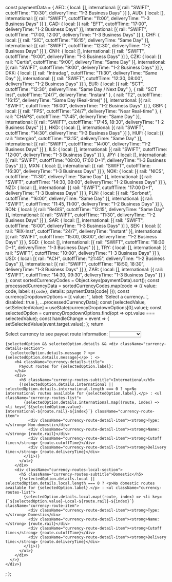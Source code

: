   const paymentData = {
    AED: {
      local: [],
      international: [{
        rail: "SWIFT",
        cutoffTime: "10:30",
        deliveryTime: "1-3 Business Days"
      }]
    },
    AUD: {
      local: [],
      international: [{
        rail: "SWIFT",
        cutoffTime: "11:00",
        deliveryTime: "1-3 Business Days"
      }]
    },
    CAD: {
      local: [{
        rail: "EFT",
        cutoffTime: "17:00",
        deliveryTime: "1-2 Business Days"
      }],
      international: [{
        rail: "SWIFT",
        cutoffTime: "17:00, 12:00",
        deliveryTime: "1-3 Business Days"
      }]
    },
    CHF: {
      local: [{
        rail: "SIC",
        cutoffTime: "16:15",
        deliveryTime: "Same Day"
      }],
      international: [{
        rail: "SWIFT",
        cutoffTime: "12:30",
        deliveryTime: "1-2 Business Days"
      }]
    },
    CNH: {
      local: [],
      international: [{
        rail: "SWIFT",
        cutoffTime: "9:00",
        deliveryTime: "1-3 Business Days"
      }]
    },
    CZK: {
      local: [{
        rail: "Certis",
        cutoffTime: "9:00",
        deliveryTime: "Same Day"
      }],
      international: [{
        rail: "SWIFT",
        cutoffTime: "9:00",
        deliveryTime: "1-2 Business Days"
      }]
    },
    DKK: {
      local: [{
        rail: "Intradag",
        cutoffTime: "11:30",
        deliveryTime: "Same Day"
      }],
      international: [{
        rail: "SWIFT",
        cutoffTime: "12:30, 08:00",
        deliveryTime: "1-2 Business Days"
      }]
    },
    EUR: {
      local: [{
        rail: "SCT",
        cutoffTime: "12:30",
        deliveryTime: "Same Day / Next Day"
      }, {
        rail: "SCT Inst",
        cutoffTime: "24/7",
        deliveryTime: "Instant"
      }, {
        rail: "T2",
        cutoffTime: "16:15",
        deliveryTime: "Same Day (Real-time)"
      }],
      international: [{
        rail: "SWIFT",
        cutoffTime: "16:00",
        deliveryTime: "1-2 Business Days"
      }]
    },
    GBP: {
      local: [{
        rail: "FPS",
        cutoffTime: "24/7",
        deliveryTime: "Near Real-time"
      }, {
        rail: "CHAPS",
        cutoffTime: "17:45",
        deliveryTime: "Same Day"
      }],
      international: [{
        rail: "SWIFT",
        cutoffTime: "17:45, 18:30",
        deliveryTime: "1-2 Business Days"
      }]
    },
    HKD: {
      local: [],
      international: [{
        rail: "SWIFT",
        cutoffTime: "14:30",
        deliveryTime: "1-3 Business Days"
      }]
    },
    HUF: {
      local: [{
        rail: "Intergiro",
        cutoffTime: "13:15",
        deliveryTime: "Same Day"
      }],
      international: [{
        rail: "SWIFT",
        cutoffTime: "14:00",
        deliveryTime: "1-2 Business Days"
      }]
    },
    ILS: {
      local: [],
      international: [{
        rail: "SWIFT",
        cutoffTime: "12:00",
        deliveryTime: "1-3 Business Days"
      }]
    },
    JPY: {
      local: [],
      international: [{
        rail: "SWIFT",
        cutoffTime: "08:00, 17:00 D+1",
        deliveryTime: "1-3 Business Days"
      }]
    },
    MXN: {
      local: [],
      international: [{
        rail: "SWIFT",
        cutoffTime: "16:30",
        deliveryTime: "1-3 Business Days"
      }]
    },
    NOK: {
      local: [{
        rail: "NICS",
        cutoffTime: "11:30",
        deliveryTime: "Same Day"
      }],
      international: [{
        rail: "SWIFT",
        cutoffTime: "14:30, 08:00",
        deliveryTime: "1-2 Business Days"
      }]
    },
    NZD: {
      local: [],
      international: [{
        rail: "SWIFT",
        cutoffTime: "17:00 D+1",
        deliveryTime: "1-3 Business Days"
      }]
    },
    PLN: {
      local: [{
        rail: "Sorbnet",
        cutoffTime: "16:00",
        deliveryTime: "Same Day"
      }],
      international: [{
        rail: "SWIFT",
        cutoffTime: "11:45, 11:00",
        deliveryTime: "1-2 Business Days"
      }]
    },
    RON: {
      local: [{
        rail: "ReGIS",
        cutoffTime: "12:15",
        deliveryTime: "Same Day"
      }],
      international: [{
        rail: "SWIFT",
        cutoffTime: "11:30",
        deliveryTime: "1-2 Business Days"
      }]
    },
    SAR: {
      local: [],
      international: [{
        rail: "SWIFT",
        cutoffTime: "8:00",
        deliveryTime: "1-3 Business Days"
      }]
    },
    SEK: {
      local: [{
        rail: "RIX-Inst",
        cutoffTime: "24/7",
        deliveryTime: "Instant"
      }],
      international: [{
        rail: "SWIFT",
        cutoffTime: "15:00, 08:00",
        deliveryTime: "1-2 Business Days"
      }]
    },
    SGD: {
      local: [],
      international: [{
        rail: "SWIFT",
        cutoffTime: "18:30 D+1",
        deliveryTime: "1-3 Business Days"
      }]
    },
    TRY: {
      local: [],
      international: [{
        rail: "SWIFT",
        cutoffTime: "10:00",
        deliveryTime: "1-3 Business Days"
      }]
    },
    USD: {
      local: [{
        rail: "ACH",
        cutoffTime: "21:45",
        deliveryTime: "1-2 Business Days"
      }],
      international: [{
        rail: "SWIFT",
        cutoffTime: "18:50, 18:30",
        deliveryTime: "1-3 Business Days"
      }]
    },
    ZAR: {
      local: [],
      international: [{
        rail: "SWIFT",
        cutoffTime: "14:30, 09:30",
        deliveryTime: "1-3 Business Days"
      }]
    }
  };
  const sortedCurrencyCodes = Object.keys(paymentData).sort();
  const processedCurrencyData = sortedCurrencyCodes.map(code => ({
    value: code,
    label: `${code}`,
    details: paymentData[code]
  }));
  const currencyDropdownOptions = [{
    value: '',
    label: 'Select a currency...',
    disabled: true
  }, ...processedCurrencyData];
  const [selectedValue, setSelectedValue] = useState(currencyDropdownOptions[0].value);
  const selectedOption = currencyDropdownOptions.find(opt => opt.value === selectedValue);
  const handleChange = event => {
    setSelectedValue(event.target.value);
  };
  return <div className="currency-dropdown-container">
    <label htmlFor="currency-routes-dropdown-css" className="currency-dropdown-label">
      Select currency to see payout route information:
    </label>
    <select id="currency-routes-dropdown-css" value={selectedValue} onChange={handleChange} className="currency-dropdown-select">
      {currencyDropdownOptions.map(option => <option key={option.value} value={option.value} disabled={option.disabled}>
        {option.label}
      </option>)}
    </select>

    {selectedOption && selectedOption.details && <div className="currency-details-section">
      {selectedOption.details.message ? <p>{selectedOption.details.message}</p> : <>
        <h4 className="currency-details-title">
          Payout routes for {selectedOption.label}:
        </h4>
        <div>
          <h5 className="currency-routes-subtitle">International</h5>
          {!selectedOption.details.international || selectedOption.details.international.length === 0 ? <p>No international routes available for {selectedOption.label}.</p> : <ul className="currency-routes-list">
            {selectedOption.details.international.map((route, index) => <li key={`${selectedOption.value}-International-${route.rail}-${index}`} className="currency-route-item">
              <div className="currency-route-detail-item"><strong>Type:</strong> Non-domestic</div>
              <div className="currency-route-detail-item"><strong>Name:</strong> {route.rail}</div>
              <div className="currency-route-detail-item"><strong>Cutoff time:</strong> {route.cutoffTime}</div>
              <div className="currency-route-detail-item"><strong>Delivery time:</strong> {route.deliveryTime}</div>
            </li>)}
          </ul>}
        </div>
        <div className="currency-routes-local-section">
          <h5 className="currency-routes-subtitle">Domestic</h5>
          {!selectedOption.details.local || selectedOption.details.local.length === 0 ? <p>No domestic routes available for {selectedOption.label}.</p> : <ul className="currency-routes-list">
            {selectedOption.details.local.map((route, index) => <li key={`${selectedOption.value}-Local-${route.rail}-${index}`} className="currency-route-item">
              <div className="currency-route-detail-item"><strong>Type:</strong> Domestic</div>
              <div className="currency-route-detail-item"><strong>Name:</strong> {route.rail}</div>
              <div className="currency-route-detail-item"><strong>Cutoff time:</strong> {route.cutoffTime}</div>
              <div className="currency-route-detail-item"><strong>Delivery time:</strong> {route.deliveryTime}</div>
            </li>)}
          </ul>}
        </div>
      </>}
    </div>}
  </div>;
};